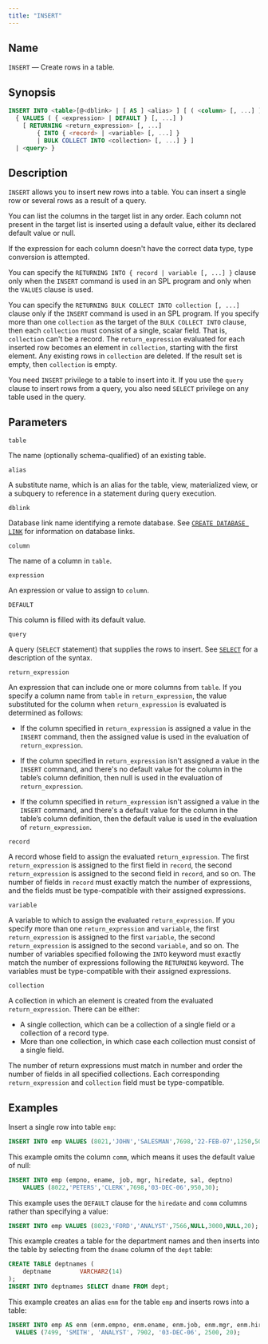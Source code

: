 ```yaml
---
title: "INSERT"
---
```


<div id="insert" class="registered_link"></div>

## Name

`INSERT` &mdash; Create rows in a table.

## Synopsis

```sql
INSERT INTO <table>[@<dblink> | [ AS ] <alias> ] [ ( <column> [, ...] ) ]
  { VALUES ( { <expression> | DEFAULT } [, ...] )
    [ RETURNING <return_expression> [, ...]
        { INTO { <record> | <variable> [, ...] }
        | BULK COLLECT INTO <collection> [, ...] } ]
  | <query> }
```

## Description

`INSERT` allows you to insert new rows into a table. You can insert a single row or several rows as a result of a query.

You can list the columns in the target list in any order. Each column not present in the target list is inserted using a default value, either its declared default value or null.

If the expression for each column doesn't have the correct data type, type conversion is attempted.

You can specify the `RETURNING INTO { record | variable [, ...] }` clause only when the `INSERT` command is used in an SPL program and only when the `VALUES` clause is used.

You can specify the `RETURNING BULK COLLECT INTO collection [, ...]` clause only if the `INSERT` command is used in an SPL program. If you specify more than one `collection` as the target of the `BULK COLLECT INTO` clause, then each `collection` must consist of a single, scalar field. That is, `collection` can't be a record. The `return_expression` evaluated for each inserted row becomes an element in `collection`, starting with the first element. Any existing rows in `collection` are deleted. If the result set is empty, then `collection` is empty.

You need `INSERT` privilege to a table to insert into it. If you use the `query` clause to insert rows from a query, you also need `SELECT` privilege on any table used in the query.

## Parameters

`table`

 The name (optionally schema-qualified) of an existing table.

`alias`

 A substitute name, which is an alias for the table, view, materialized view, or a subquery to reference in a statement during query execution.

`dblink`

 Database link name identifying a remote database. See [`CREATE DATABASE LINK`](21_create_public_database_link) for information on database links.

`column`

 The name of a column in `table`.

`expression`

 An expression or value to assign to `column`.

`DEFAULT`

 This column is filled with its default value.

`query`

 A query (`SELECT` statement) that supplies the rows to insert. See [`SELECT`](71_select) for a description of the syntax.

`return_expression`

 An expression that can include one or more columns from `table`. If you specify a column name from `table` in `return_expression`, the value substituted for the column when `return_expression` is evaluated is determined as follows:

  -   If the column specified in `return_expression` is assigned a value in the `INSERT` command, then the assigned value is used in the evaluation of `return_expression`.

  -   If the column specified in `return_expression` isn't assigned a value in the `INSERT` command, and there's no default value for the column in the table’s column definition, then null is used in the evaluation of `return_expression`.

  -   If the column specified in `return_expression` isn't assigned a value in the `INSERT` command, and there's a default value for the column in the table’s column definition, then the default value is used in the evaluation of `return_expression`.

`record`

 A record whose field to assign the evaluated `return_expression`. The first `return_expression` is assigned to the first field in `record`, the second `return_expression` is assigned to the second field in `record`, and so on. The number of fields in `record` must exactly match the number of expressions, and the fields must be type-compatible with their assigned expressions.

`variable`

 A variable to which to assign the evaluated `return_expression`. If you specify more than one `return_expression` and `variable`, the first `return_expression` is assigned to the first `variable`, the second `return_expression` is assigned to the second `variable`, and so on. The number of variables specified following the `INTO` keyword must exactly match the number of expressions following the `RETURNING` keyword. The variables must be type-compatible with their assigned expressions.

`collection`

 A collection in which an element is created from the evaluated `return_expression`. There can be either: 
 
 -  A single collection, which can be a collection of a single field or a collection of a record type. 
 -  More than one collection, in which case each collection must consist of a single field. 
 
 The number of return expressions must match in number and order the number of fields in all specified collections. Each corresponding `return_expression` and `collection` field must be type-compatible.

## Examples

Insert a single row into table `emp`:

```sql
INSERT INTO emp VALUES (8021,'JOHN','SALESMAN',7698,'22-FEB-07',1250,500,30);
```

This example omits the column `comm`, which means it uses the default value of null:

```sql
INSERT INTO emp (empno, ename, job, mgr, hiredate, sal, deptno)
    VALUES (8022,'PETERS','CLERK',7698,'03-DEC-06',950,30);
```

This example uses the `DEFAULT` clause for the `hiredate` and `comm` columns rather than specifying a value:

```sql
INSERT INTO emp VALUES (8023,'FORD','ANALYST',7566,NULL,3000,NULL,20);
```

This example creates a table for the department names and then inserts into the table by selecting from the `dname` column of the `dept` table:

```sql
CREATE TABLE deptnames (
    deptname        VARCHAR2(14)
);
INSERT INTO deptnames SELECT dname FROM dept;
```

This example creates an alias `enm` for the table `emp` and inserts rows into a table:

```sql
INSERT INTO emp AS enm (enm.empno, enm.ename, enm.job, enm.mgr, enm.hiredate, enm.sal, enm.deptno)
  VALUES (7499, 'SMITH', 'ANALYST', 7902, '03-DEC-06', 2500, 20);
```  